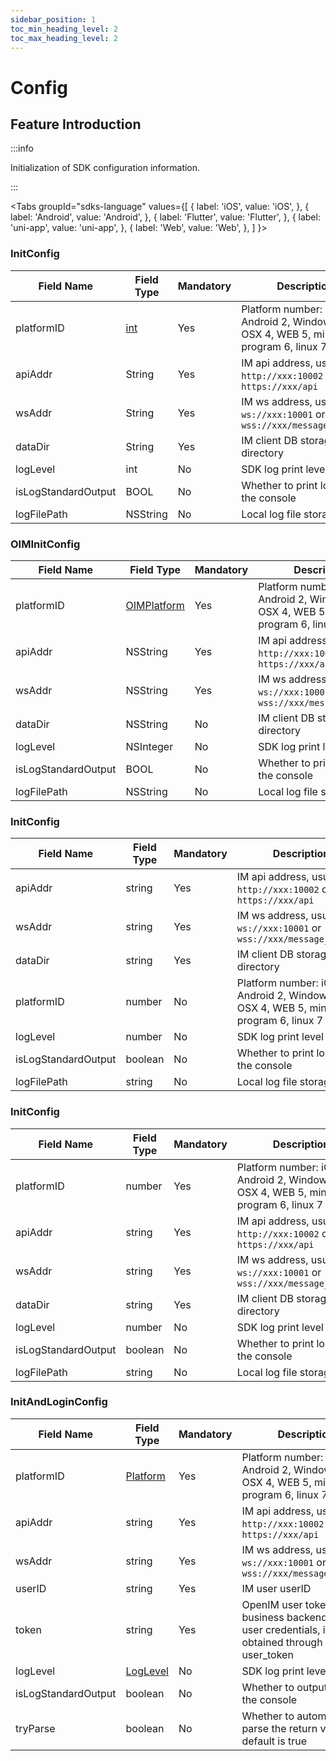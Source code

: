 ```yaml
---
sidebar_position: 1
toc_min_heading_level: 2
toc_max_heading_level: 2
---
```


# Config

## Feature Introduction

:::info

Initialization of SDK configuration information.

:::

<Tabs
groupId="sdks-language"
values={[
{ label: 'iOS', value: 'iOS', },
{ label: 'Android', value: 'Android', },
{ label: 'Flutter', value: 'Flutter', },
{ label: 'uni-app', value: 'uni-app', },
{ label: 'Web', value: 'Web', },
]
}>

<TabItem value="Flutter">

### InitConfig

| Field Name            | Field Type  | Mandatory | Description                                                                 |
| ------------------- | --------- | -------- | -------------------------------------------------------------------- |
| platformID          | [int](//enum/platform.mdx) | Yes       | Platform number: iOS 1, Android 2, Windows 3, OSX 4, WEB 5, mini-program 6, linux 7 |
| apiAddr             | String  | Yes       | IM api address, usually `http://xxx:10002` or `https://xxx/api`             |
| wsAddr              | String  | Yes       | IM ws address, usually `ws://xxx:10001` or `wss://xxx/message_gateway`      |
| dataDir             | String  | Yes       | IM client DB storage directory                                                |
| logLevel            | int | No       | SDK log print level                                                     |
| isLogStandardOutput | BOOL      | No       | Whether to print logs to the console                                           |
| logFilePath         | NSString  | No       | Local log file storage path                                             |

</TabItem>

<TabItem value="iOS">

### OIMInitConfig

| Field Name            | Field Type  | Mandatory | Description                                                                 |
| ------------------- | --------- | -------- | -------------------------------------------------------------------- |
| platformID          | [OIMPlatform](//enum/platform.mdx) | Yes       | Platform number: iOS 1, Android 2, Windows 3, OSX 4, WEB 5, mini-program 6, linux 7 |
| apiAddr             | NSString  | Yes       | IM api address, usually `http://xxx:10002` or `https://xxx/api`             |
| wsAddr              | NSString  | Yes       | IM ws address, usually `ws://xxx:10001` or `wss://xxx/message_gateway`      |
| dataDir             | NSString  | No       | IM client DB storage directory                                                |
| logLevel            | NSInteger | No       | SDK log print level                                                     |
| isLogStandardOutput | BOOL      | No       | Whether to print logs to the console                                           |
| logFilePath         | NSString  | No       | Local log file storage path                                             |

</TabItem>

<TabItem value="Android">

### InitConfig

| Field Name            | Field Type  | Mandatory | Description                                                                 |
| ------------------- | --------- | -------- | -------------------------------------------------------------------- |
| apiAddr             | string   | Yes       | IM api address, usually `http://xxx:10002` or `https://xxx/api`             |
| wsAddr              | string   | Yes       | IM ws address, usually `ws://xxx:10001` or `wss://xxx/message_gateway`      |
| dataDir             | string   | Yes       | IM client DB storage directory                                                |
| platformID          | number   | No       | Platform number: iOS 1, Android 2, Windows 3, OSX 4, WEB 5, mini-program 6, linux 7 |
| logLevel            | number   | No       | SDK log print level                                                     |
| isLogStandardOutput | boolean  | No       | Whether to print logs to the console                                           |
| logFilePath         | string   | No       | Local log file storage path                                                 |

</TabItem>

<TabItem value="uni-app">

### InitConfig

| Field Name            | Field Type | Mandatory | Description                                                                 |
| ------------------- | -------- | -------- | -------------------------------------------------------------------- |
| platformID          | number   | Yes       | Platform number: iOS 1, Android 2, Windows 3, OSX 4, WEB 5, mini-program 6, linux 7 |
| apiAddr             | string   | Yes       | IM api address, usually `http://xxx:10002` or `https://xxx/api`             |
| wsAddr              | string   | Yes       | IM ws address, usually `ws://xxx:10001` or `wss://xxx/message_gateway`      |
| dataDir             | string   | Yes       | IM client DB storage directory                                                |
| logLevel            | number   | No       | SDK log print level                                                     |
| isLogStandardOutput | boolean  | No       | Whether to print logs to the console                                           |
| logFilePath         | string   | No       | Local log file storage path                                                 |

</TabItem>

<TabItem value="Web">

### InitAndLoginConfig

| Field Name            | Field Type                                 | Mandatory | Description                                                                 |
| ------------------- | ---------------------------------------- | -------- | -------------------------------------------------------------------- |
| platformID          | [Platform](//enum/platform.mdx) | Yes       | Platform number: iOS 1, Android 2, Windows 3, OSX 4, WEB 5, mini-program 6, linux 7 |
| apiAddr             | string                                   | Yes       | IM api address, usually `http://xxx:10002` or `https://xxx/api`             |
| wsAddr              | string                                   | Yes       | IM ws address, usually `ws://xxx:10001` or `wss://xxx/message_gateway`      |
| userID              | string                                   | Yes       | IM user userID                                                       |
| token               | string                                   | Yes       | OpenIM user token, after business backend verifies user credentials, it is obtained through user_token |
| logLevel            | [LogLevel](//enum/logLevel.mdx) | No       | SDK log print level                                                     |
| isLogStandardOutput | boolean                                  | No       | Whether to output logs to the console                                           |
| tryParse            | boolean                                  | No       | Whether to automatically parse the return value, default is true          |

</TabItem>

</Tabs>